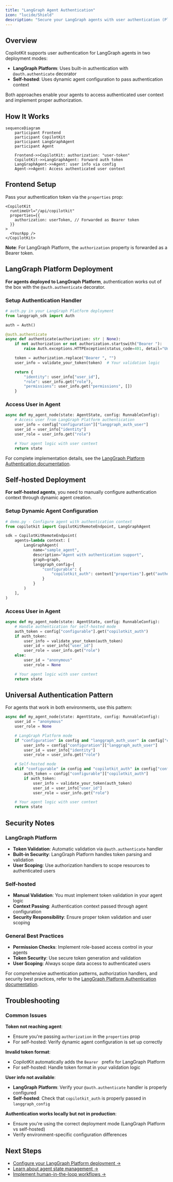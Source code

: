 ```yaml
---
title: "LangGraph Agent Authentication"
icon: "lucide/Shield"
description: "Secure your LangGraph agents with user authentication (Platform & Self-hosted)"
---
```


## Overview

CopilotKit supports user authentication for LangGraph agents in two deployment modes:

- **LangGraph Platform**: Uses built-in authentication with `@auth.authenticate` decorator
- **Self-hosted**: Uses dynamic agent configuration to pass authentication context

Both approaches enable your agents to access authenticated user context and implement proper authorization.

## How It Works

```mermaid
sequenceDiagram
    participant Frontend
    participant CopilotKit
    participant LangGraphAgent
    participant Agent

    Frontend->>CopilotKit: authorization: "user-token"
    CopilotKit->>LangGraphAgent: Forward auth token
    LangGraphAgent->>Agent: user info via config
    Agent->>Agent: Access authenticated user context
```

## Frontend Setup

Pass your authentication token via the `properties` prop:

```tsx
<CopilotKit
  runtimeUrl="/api/copilotkit"
  properties={{
    authorization: userToken, // Forwarded as Bearer token
  }}
>
  <YourApp />
</CopilotKit>
```

**Note**: For LangGraph Platform, the `authorization` property is forwarded as a Bearer token.

## LangGraph Platform Deployment

**For agents deployed to LangGraph Platform**, authentication works out of the box with the `@auth.authenticate` decorator.

### Setup Authentication Handler

```python
# auth.py in your LangGraph Platform deployment
from langgraph_sdk import Auth

auth = Auth()

@auth.authenticate
async def authenticate(authorization: str | None):
    if not authorization or not authorization.startswith("Bearer "):
        raise Auth.exceptions.HTTPException(status_code=401, detail="Unauthorized")

    token = authorization.replace("Bearer ", "")
    user_info = validate_your_token(token)  # Your validation logic

    return {
        "identity": user_info["user_id"],
        "role": user_info.get("role"),
        "permissions": user_info.get("permissions", [])
    }
```

### Access User in Agent

```python
async def my_agent_node(state: AgentState, config: RunnableConfig):
    # Access user from LangGraph Platform authentication
    user_info = config["configuration"]["langgraph_auth_user"]
    user_id = user_info["identity"]
    user_role = user_info.get("role")

    # Your agent logic with user context
    return state
```

For complete implementation details, see the [LangGraph Platform Authentication documentation](https://langchain-ai.github.io/langgraph/concepts/auth/#authentication).

## Self-hosted Deployment

**For self-hosted agents**, you need to manually configure authentication context through dynamic agent creation.

### Setup Dynamic Agent Configuration

```python
# demo.py - Configure agent with authentication context
from copilotkit import CopilotKitRemoteEndpoint, LangGraphAgent

sdk = CopilotKitRemoteEndpoint(
    agents=lambda context: [
        LangGraphAgent(
            name="sample_agent",
            description="Agent with authentication support",
            graph=graph,
            langgraph_config={
                "configurable": {
                    "copilotkit_auth": context["properties"].get("authorization")
                }
            }
        )
    ],
)
```

### Access User in Agent

```python
async def my_agent_node(state: AgentState, config: RunnableConfig):
    # Handle authentication for self-hosted mode
    auth_token = config["configurable"].get("copilotkit_auth")
    if auth_token:
        user_info = validate_your_token(auth_token)
        user_id = user_info["user_id"]
        user_role = user_info.get("role")
    else:
        user_id = "anonymous"
        user_role = None

    # Your agent logic with user context
    return state
```

## Universal Authentication Pattern

For agents that work in both environments, use this pattern:

```python
async def my_agent_node(state: AgentState, config: RunnableConfig):
    user_id = "anonymous"
    user_role = None

    # LangGraph Platform mode
    if "configuration" in config and "langgraph_auth_user" in config["configuration"]:
        user_info = config["configuration"]["langgraph_auth_user"]
        user_id = user_info["identity"]
        user_role = user_info.get("role")

    # Self-hosted mode
    elif "configurable" in config and "copilotkit_auth" in config["configurable"]:
        auth_token = config["configurable"]["copilotkit_auth"]
        if auth_token:
            user_info = validate_your_token(auth_token)
            user_id = user_info["user_id"]
            user_role = user_info.get("role")

    # Your agent logic with user context
    return state
```

## Security Notes

### LangGraph Platform

- **Token Validation**: Automatic validation via `@auth.authenticate` handler
- **Built-in Security**: LangGraph Platform handles token parsing and validation
- **User Scoping**: Use authorization handlers to scope resources to authenticated users

### Self-hosted

- **Manual Validation**: You must implement token validation in your agent logic
- **Context Passing**: Authentication context passed through agent configuration
- **Security Responsibility**: Ensure proper token validation and user scoping

### General Best Practices

- **Permission Checks**: Implement role-based access control in your agents
- **Token Security**: Use secure token generation and validation
- **User Scoping**: Always scope data access to authenticated users

For comprehensive authentication patterns, authorization handlers, and security best practices, refer to the [LangGraph Platform Authentication documentation](https://langchain-ai.github.io/langgraph/concepts/auth/#authentication).

## Troubleshooting

### Common Issues

**Token not reaching agent**:

- Ensure you're passing `authorization` in the `properties` prop
- For self-hosted: Verify dynamic agent configuration is set up correctly

**Invalid token format**:

- CopilotKit automatically adds the `Bearer ` prefix for LangGraph Platform
- For self-hosted: Handle token format in your validation logic

**User info not available**:

- **LangGraph Platform**: Verify your `@auth.authenticate` handler is properly configured
- **Self-hosted**: Check that `copilotkit_auth` is properly passed in `langgraph_config`

**Authentication works locally but not in production**:

- Ensure you're using the correct deployment mode (LangGraph Platform vs self-hosted)
- Verify environment-specific configuration differences

## Next Steps

- [Configure your LangGraph Platform deployment →](/coagents/quickstart/langgraph)
- [Learn about agent state management →](/coagents/shared-state)
- [Implement human-in-the-loop workflows →](/coagents/human-in-the-loop)
